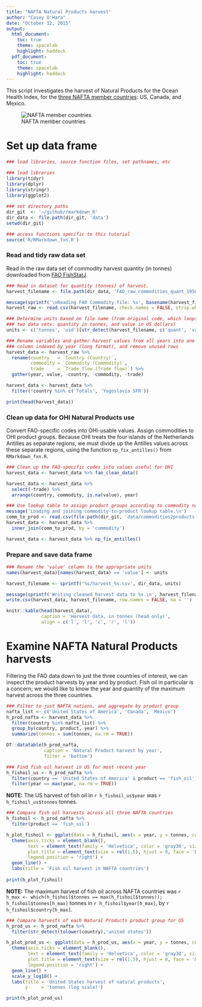 ```yaml
---
title: "NAFTA Natural Products harvest"
author: "Casey O'Hara"
date: "October 12, 2015"
output: 
  html_document:
    toc: true
    theme: spacelab
    highlight: haddock
  pdf_document:
    toc: true
    theme: spacelab
    highlight: haddock
---
```


This script investigates the harvest of Natural Products for the Ocean
Health Index, for the [three NAFTA member countries](http://news.bbc.co.uk/2/hi/business/4510792.stm): US, Canada, and Mexico.

![NAFTA member countries](http://newsimg.bbc.co.uk/media/images/41104000/gif/_41104266_nafta_416map.gif)

# Set up data frame

``` r
### load libraries, source function files, set pathnames, etc

### load libraries
library(tidyr)
library(dplyr)
library(stringr)
library(ggplot2)
 
### set directory paths
dir_git  <- '~/github/rmarkdown_R'
dir_data <- file.path(dir_git, 'data')
setwd(dir_git)

### access functions specific to this tutorial
source('R/RMarkdown_fxn.R')
```

### Read and tidy raw data set

Read in the raw data set of commodity harvest quantity (in tonnes) downloaded from [FAO FishStatJ](http://www.fao.org/fishery/statistics/software/fishstatj/en).  

``` r
### Read in dataset for quantity (tonnes) of harvest. 
harvest_filename <- file.path(dir_data, 'FAO_raw_commodities_quant_1950_2011.csv')

message(sprintf('\nReading FAO Commodity file: %s', basename(harvest_filename)))
harvest_raw <- read.csv(harvest_filename, check.names = FALSE, strip.white = TRUE, stringsAsFactors = FALSE)

### Determine units based on file name (from original code, which loops over
### two data sets: quantity in tonnes, and value in US dollars)
units <- c('tonnes', 'usd')[str_detect(harvest_filename, c('quant', 'value'))]

### Rename variables and gather harvest values from all years into one 
### column indexed by year (long format), and remove unused rows
harvest_data <- harvest_raw %>% 
  rename(country   = `Country (Country)`,
         commodity = `Commodity (Commodity)`,
         trade     = `Trade flow (Trade flow)`) %>%
  gather(year, value, -country, -commodity, -trade)

harvest_data <- harvest_data %>% 
  filter(!country %in% c('Totals', 'Yugoslavia SFR')) 

print(head(harvest_data))
```

### Clean up data for OHI Natural Products use

Convert FAO-specific codes into OHI-usable values.  Assign commodities to 
OHI product groups.  Because OHI treats the four islands of the 
Netherlands Antilles as separate regions, we must divide up the Antilles 
values across these separate regions, using the function 
`np_fix_antilles()` from `RMarkdown_fxn.R`.

``` r
### Clean up the FAO-specific codes into values useful for OHI
harvest_data <- harvest_data %>% fao_clean_data()

harvest_data <- harvest_data %>%
  select(-trade) %>% 
  arrange(country, commodity, is.na(value), year)

### Use lookup table to assign product groups according to commodity name
message('Loading and joining commodity-to-product lookup table.\n')
comm_to_prod <- read.csv(file.path(dir_git, 'data/commodities2products.csv'), na.strings = '')
harvest_data <- harvest_data %>% 
  inner_join(comm_to_prod, by = 'commodity')

harvest_data <- harvest_data %>% np_fix_antilles()
```


### Prepare and save data frame

``` r

### Rename the 'value' column to the appropriate units
names(harvest_data)[names(harvest_data) == 'value'] <- units

harvest_filename <- sprintf('%s/harvest_%s.csv', dir_data, units)

message(sprintf('Writing cleaned harvest data to %s.\n', harvest_filename))
write.csv(harvest_data, harvest_filename, row.names = FALSE, na = '')

knitr::kable(head(harvest_data),
             caption = 'Harvest data, in tonnes (head only)',
             align = c('l', 'l', 'c', 'r', 'l'))
```

# Examine NAFTA Natural Products harvests 

Filtering the FAO data down to just the three countries of interest, we can
inspect the product harvests by year and by product.  Fish oil in particular 
is a concern; we would like to know the year and quantity of the maximum
harvest across the three countries.

``` r
### Filter to just NAFTA nations, and aggregate by product group
nafta_list <- c('United States of America', 'Canada', 'Mexico')
h_prod_nafta <- harvest_data %>% 
  filter(country %in% nafta_list) %>%
  group_by(country, product, year) %>%
  summarize(tonnes = sum(tonnes, na.rm = TRUE))

DT::datatable(h_prod_nafta,
              caption = 'Natural Product harvest by year',
              filter = 'bottom')

### Find fish oil harvest in US for most recent year
h_fishoil_us <- h_prod_nafta %>%
  filter(country == 'United States of America' & product == 'fish_oil') %>%
  filter(year == max(year, na.rm = TRUE))
```

**NOTE:** The US harvest of fish oil in `r h_fishoil_us$year` was `r h_fishoil_us$tonnes` tonnes.

``` r

### Compare fish oil harvests across all three NAFTA countries
h_fishoil <- h_prod_nafta %>%
  filter(product == 'fish_oil')

h_plot_fishoil <- ggplot(data = h_fishoil, aes(x = year, y = tonnes, color = country)) +
  theme(axis.ticks = element_blank(),
        text = element_text(family = 'Helvetica', color = 'gray30', size = 12),
        plot.title = element_text(size = rel(1.5), hjust = 0, face = 'bold'),
        legend.position = 'right') +
  geom_line() +
  labs(title = 'Fish oil harvest in NAFTA countries')
  
print(h_plot_fishoil)

```

**NOTE:** The maximum harvest of fish oil across NAFTA countries was 
`r h_max <- which(h_fishoil$tonnes == max(h_fishoil$tonnes)); h_fishoil$tonnes[h_max]` tonnes 
in `r h_fishoil$year[h_max]`, by `r h_fishoil$country[h_max]`.

``` r
### Compare harvests of each Natural Products product group for US
h_prod_us <- h_prod_nafta %>%
  filter(str_detect(tolower(country),'united states'))

h_plot_prod_us <- ggplot(data = h_prod_us, aes(x = year, y = tonnes, color = product)) +
  theme(axis.ticks = element_blank(),
        text = element_text(family = 'Helvetica', color = 'gray30', size = 12),
        plot.title = element_text(size = rel(1.5), hjust = 0, face = 'bold'),
        legend.position = 'right') +
  geom_line() +
  scale_y_log10() +
  labs(title = 'United States harvest of natural products',
       y     = 'tonnes (log scale)')

print(h_plot_prod_us)

```

